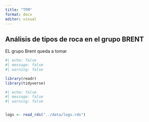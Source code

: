 ```yaml
---
title: "TFM"
format: docx
editor: visual
---
```


## 

## Análisis de tipos de roca en el grupo BRENT

EL grupo Brent queda a tomar

```r
#| echo: false
#| message: false
#| warning: false

library(readr)
library(tidyverse)
```

```r
#| echo: false
#| message: false
#| warning: false


logs <- read_rds("../data/logs.rds")


```
